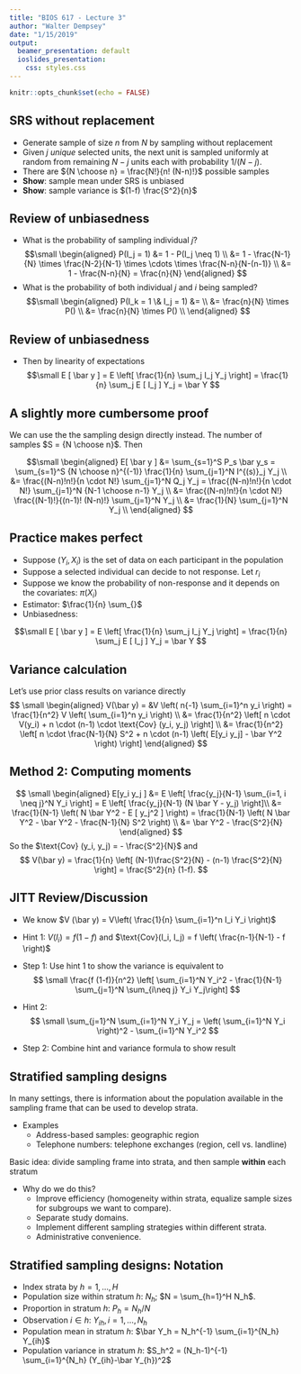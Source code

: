 ```yaml
---
title: "BIOS 617 - Lecture 3"
author: "Walter Dempsey"
date: "1/15/2019"
output:
  beamer_presentation: default
  ioslides_presentation:
    css: styles.css
---
```


```r
knitr::opts_chunk$set(echo = FALSE)
```

## SRS without replacement

- Generate sample of size $n$ from $N$ by sampling without replacement
- Given $j$ *unique* selected units, the next unit is sampled uniformly at random from remaining $N-j$ units each with probability $1/(N-j)$.
- There are ${N \choose n} = \frac{N!}{n! (N-n)!}$ possible samples
- **Show**: sample mean under SRS is unbiased
- **Show**: sample variance is $(1-f) \frac{S^2}{n}$ 

## Review of unbiasedness

* What is the probability of sampling individual $j$?
$$\small
\begin{aligned}
P(I_j = 1) &= 1 - P(I_j \neq 1) \\
&= 1 - \frac{N-1}{N} \times \frac{N-2}{N-1} \times \cdots \times \frac{N-n}{N-(n-1)} \\
&= 1 - \frac{N-n}{N} = \frac{n}{N}
\end{aligned}
$$
* What is the probability of both individual $j$ and $i$ being sampled?
$$\small
\begin{aligned}
P(I_k = 1 \& I_j = 1) &=  \\
&= \frac{n}{N} \times P() \\
&= \frac{n}{N} \times P() \\
\end{aligned}
$$

## Review of unbiasedness
* Then by linearity of expectations
$$\small
E [ \bar y ] = E \left[ \frac{1}{n} \sum_j I_j Y_j \right] = \frac{1}{n} \sum_j E [ I_j  ] Y_j = \bar Y
$$ 

## A slightly more cumbersome proof

We can use the the sampling design directly instead. The number of samples $S = {N \choose n}$.
Then

$$\small
\begin{aligned}
E[ \bar y ] &= \sum_{s=1}^S P_s \bar y_s = \sum_{s=1}^S {N \choose n}^{(-1)} \frac{1}{n} \sum_{j=1}^N I^{(s)}_j Y_j \\
 &= \frac{(N-n)!n!}{n \cdot N!} \sum_{j=1}^N Q_j Y_j = \frac{(N-n)!n!}{n \cdot N!} \sum_{j=1}^N {N-1 \choose n-1} Y_j \\
 &= \frac{(N-n)!n!}{n \cdot N!} \frac{(N-1)!}{(n-1)! (N-n)!} \sum_{j=1}^N Y_j \\
 &= \frac{1}{N} \sum_{j=1}^N Y_j \\
\end{aligned}
$$

## Practice makes perfect
* Suppose $(Y_i, X_i)$ is the set of data on each participant in the population
* Suppose a selected individual can decide to not response. Let $r_i$
* Suppose we know the probability of non-response and it depends on the covariates: $\pi (X_i)$
* Estimator: $\frac{1}{n} \sum_{}$
* Unbiasedness:

$$\small
E [ \bar y ] = E \left[ \frac{1}{n} \sum_j I_j Y_j \right] = \frac{1}{n} \sum_j E [ I_j  ] Y_j = \bar Y
$$ 

## Variance calculation

Let's use prior class results on variance directly 
$$ \small
\begin{aligned}
V(\bar y) = &V \left( n{-1} \sum_{i=1}^n y_i \right) = \frac{1}{n^2} V \left( \sum_{i=1}^n y_i \right) \\
&= \frac{1}{n^2} \left[ n \cdot V(y_i) + n \cdot (n-1) \cdot \text{Cov} (y_i, y_j) \right] \\ 
&= \frac{1}{n^2} \left[ n \cdot \frac{N-1}{N} S^2 + n \cdot (n-1) \left( E[y_i y_j] - \bar Y^2 \right) \right] 
\end{aligned}
$$

## Method 2: Computing moments
$$ \small
\begin{aligned}
E[y_i y_j ] &= E \left[ \frac{y_j}{N-1} \sum_{i=1, i \neq j}^N Y_i \right] = E \left[ \frac{y_j}{N-1} (N \bar Y - y_j) \right]\\
&= \frac{1}{N-1} \left( N \bar Y^2 - E [ y_j^2 ] \right) = \frac{1}{N-1} \left( N \bar Y^2 - \bar Y^2 - \frac{N-1}{N} S^2   \right) \\
&= \bar Y^2 - \frac{S^2}{N}
\end{aligned}
$$
So the $\text{Cov} (y_i, y_j) = - \frac{S^2}{N}$ and
$$
 V(\bar y) = \frac{1}{n} \left[ (N-1)\frac{S^2}{N} - (n-1) \frac{S^2}{N}  \right] = \frac{S^2}{n} (1-f).
$$

## JITT Review/Discussion 
- We know $V (\bar y) = V\left( \frac{1}{n} \sum_{i=1}^n I_i Y_i \right)$ 
- Hint 1: $V(I_i) = f (1-f)$ and $\text{Cov}(I_i, I_j) = f \left( \frac{n-1}{N-1} - f \right)$
- Step 1: Use hint 1 to show the variance is equivalent to
$$ \small
\frac{f (1-f)}{n^2} \left[ \sum_{i=1}^N Y_i^2 - \frac{1}{N-1} \sum_{j=1}^N \sum_{i\neq j} Y_i Y_j\right]
$$
- Hint 2:
$$ \small
\sum_{j=1}^N \sum_{i=1}^N Y_i Y_j = \left( \sum_{i=1}^N Y_i \right)^2 - \sum_{i=1}^N Y_i^2
$$

- Step 2: Combine hint and variance formula to show result


## Stratified sampling designs

In many settings, there is information about the population available in the sampling frame that can be used to develop strata.

- Examples
  + Address-based samples: geographic region
  + Telephone numbers: telephone exchanges (region, cell vs. landline)

Basic idea: divide sampling frame into strata, and then sample **within** each stratum

- Why do we do this?
  + Improve efficiency (homogeneity within strata, equalize sample sizes for
subgroups we want to compare).
  + Separate study domains.
  + Implement different sampling strategies within different strata.
  + Administrative convenience.

## Stratified sampling designs: Notation

- Index strata by $h=1,\ldots, H$
- Population size within stratum $h$: $N_h$; $N = \sum_{h=1}^H N_h$.
- Proportion in stratum $h$: $P_h = N_h / N$
- Observation $i \in h$: $Y_{ih}, i = 1,\ldots, N_h$
- Population mean in stratum $h$: $\bar Y_h = N_h^{-1} \sum_{i=1}^{N_h} Y_{ih}$
- Population variance in stratum $h$: $S_h^2 = (N_h-1)^{-1} \sum_{i=1}^{N_h} (Y_{ih}-\bar Y_{h})^2$
